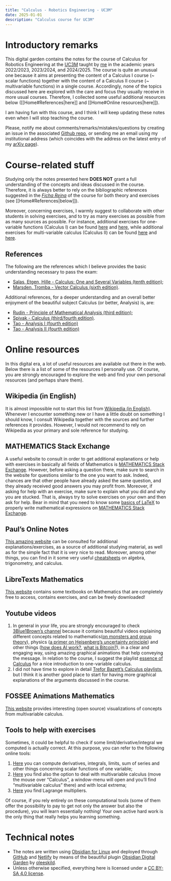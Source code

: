 ```yaml
---
title: "Calculus - Robotics Engineering - UC3M"
date: 2025-01-01
description: "Calculus course for UC3M"
---
```


# Introductory remarks

This digital garden contains the notes for the course of Calculus for Robotics Engineering at the [UC3M](https://www.uc3m.es/home) taught by [me](https://floriomciaglia.wordpress.com/) in the academic years 2022/2023, 2023/2024, and 2024/2025. The course is quite an unusual one because it aims at presenting the content of a Calculus I course (~ scalar functions) together with the content of a Calculus II course (~ multivariable functions) in a single course. Accordingly, none of the topics discussed here are explored with the care and focus they usually receive in more usual courses. Therefore, I collected some useful additional resources below ([[Home#References|here]] and [[Home#Online resources|here]]). 

I am having fun with this course, and I think I will keep updating these notes even when I will stop teaching the course.

Please, notify me about comments/remarks/mistakes/questions by creating an issue in the associated [Github repo](https://github.com/f-mc2/calculus-uc3m), or sending me an email using my institutional address (which coincides with the address on the latest entry of my [arXiv page](https://arxiv.org/search/?searchtype=author&query=Ciaglia%2C+F+M)).

# Course-related stuff

Studying only the notes presented here **DOES NOT** grant a full understanding of the concepts and ideas discussed in the course. Therefore, it is always better to rely on the bibliographic references suggested in the [_Ficha Reina_](https://aplicaciones.uc3m.es/cpa/generaFicha?est=381&plan=478&asig=19080&idioma=2) of the course for both theory and exercises (see [[Home#References|below]]).

Moreover, concerning exercises, I warmly suggest to collaborate with other students in solving exercises, and to try as many exercises as possible from as many sources as possible. For instance, additional exercises for one-variable functions (Calculus I) can be found [here](https://tutorial.math.lamar.edu/Problems/CalcI/CalcI.aspx) and [here](https://tutorial.math.lamar.edu/ProblemsNS/CalcI/CalcI.aspx), while additional exercises for multi-variable calculus (Calculus II) can be found [here](https://tutorial.math.lamar.edu/Problems/CalcII/CalcII.aspx) and [here](https://tutorial.math.lamar.edu/ProblemsNS/CalcII/CalcII.aspx).

## References

The following are the references which I believe provides the basic understanding necessary to pass the exam:

- [Salas, Etgen, Hille - Calculus: One and Several Variables (tenth edition)](https://www.wiley.com/en-us/Calculus%3A+One+and+Several+Variables%2C+10th+Edition-p-9780471698043);
- [Marsden, Tromba - Vector Calculus (sixth edition)](https://www.macmillanlearning.com/college/us/product/Vector-Calculus/p/1429215089).

Additional references, for a deeper understanding and an overall better enjoyment of the beautiful subject Calculus (or better, Analysis) is, are:

- [Rudin - Principle of Mathematical Analysis (third edition)](https://en.wikipedia.org/wiki/Principles_of_Mathematical_Analysis);
- [Spivak - Calculus (third/fourth edition)](https://mathpop.com/).
- [Tao - Analysis I (fourth edition)](https://link.springer.com/book/10.1007/978-981-19-7261-4)
- [Tao - Analysis II (fourth edition)](https://link.springer.com/book/10.1007/978-981-19-7284-3)

# Online resources

In this digital era, a lot of useful resources are available out there in the web. Below there is a list of some of the resources I personally use. Of course, you are strongly encouraged to explore the web and find your own personal resources (and perhaps share them).

## Wikipedia (in English)

It is almost impossible not to start this list from [Wikipedia (in English)](https://en.wikipedia.org/wiki/Main_Page). Whenever I encounter something new or I have a little doubt on something I should know, I consult Wikipedia together with the sources and further references it provides. However, I would not recommend to rely on Wikipedia as your primary and sole reference for studying. 

## MATHEMATICS Stack Exchange

A useful website to consult in order to get additional explanations or help with exercises in basically all fields of Mathematics is [MATHEMATICS Stack Exchange](https://math.stackexchange.com/). However, before asking a question there, make sure to search in the website for questions similar to the one you want to ask. Indeed, chances are that other people have already asked the same question, and they already received good answers you may profit from. Moreover, if asking for help with an exercise, make sure to explain what you did and why you are stucked. That is, always try to solve exercises on your own and then ask for help. Bear in mind that you need to know some [basics of LaTeX](https://math.meta.stackexchange.com/questions/5020/mathjax-basic-tutorial-and-quick-reference) to properly write mathematical expressions on [MATHEMATICS Stack Exchange](https://math.stackexchange.com/).

## Paul's Online Notes

[This amazing website](https://tutorial.math.lamar.edu/) can be consulted for additional explanations/exercises, as a source of additional studying material, as well as for the simple fact that it is very nice to read. Moreover, among other things, you can find in it some very useful [cheatsheets](https://tutorial.math.lamar.edu/Extras/CheatSheets_Tables.aspx) on algebra, trigonometry, and calculus.

## LibreTexts Mathematics

[This website](https://math.libretexts.org/Bookshelves) contains some textbooks on Mathematics that are completely free to access, contains exercises, and can be freely downloaded!

## Youtube videos

1) In general in your life, you are strongly encouraged to check [3Blue1Brown's channel](https://www.youtube.com/c/3blue1brown/featured) because it contains beautiful videos explaining different concepts related to mathematics([on monsters and group theory](https://www.youtube.com/watch?v=mH0oCDa74tE)), physics ([a primer on Heisenberg's uncertainty principle](https://www.youtube.com/watch?v=MBnnXbOM5S4&list=PLZHQObOWTQDPHLHBuY0nPbAQ_WGEjtzLW&index=7)) and other things ([how does AI work?](https://www.youtube.com/watch?v=aircAruvnKk&list=PLZHQObOWTQDNU6R1_67000Dx_ZCJB-3pi), [what is Bitcoin?](https://www.youtube.com/watch?v=bBC-nXj3Ng4)), in a clear and engaging way, using amazing graphical animations that help conveying the message. In relation to the course, I suggest the playlist [essence of Calculus](https://www.youtube.com/c/3blue1brown/playlists) for a nice introduction to one-variable calculus.
2) I did not have time to explore in detail [Trefor Bazett's Calculus playlists](https://www.youtube.com/c/DrTreforBazett/playlists), but I think it is another good place to start for having more graphical explanations of the arguments discussed in the course. 

## FOSSEE Animations Mathematics

[This website](https://math.animations.fossee.in/contents/calculus-of-several-variables) provides interesting (open source) visualizations of concepts from multivariable calculus.

## Tools to help with exercises

Sometimes, it could be helpful to check if some limit/derivative/integral we computed is actually correct. At this purpose, you can refer to the following online tools:
  
1) [Here](https://onsolver.com/ ) you can compute derivatives, integrals, limits, sum of series and other things concerning scalar functions of one variable;  
2) [Here](https://www.symbolab.com/solver/calculus-calculator ) you find also the option to deal with multivariable calculus (move the mouse over "Calculus", a window-menu will open and you'll find "multivariable calculus" there) and with local extrema;  
 3) [Here](https://www.wolframalpha.com/widgets/gallery/view.jsp?id=1451afdfe5a25b2a316377c1cd488883) you find Lagrange multipliers.

Of course, if you rely entirely on these computational tools (some of them offer the possibility to pay to get not only the answer but also the procedure), you will learn essentially nothing! Your own active hard work is the only thing that really helps you learning something.





# Technical notes 

- The notes are written using [Obsidian for Linux](https://obsidian.md/) and deployed through [GitHub](https://github.com/) and [Netlify](https://www.netlify.com/) by means of the beautiful plugin [Obsidian Digital Garden](https://github.com/oleeskild/obsidian-digital-garden) by [oleeskild](https://github.com/oleeskild). 
- Unless otherwise specified, everything here is licensed under a [CC BY-SA 4.0 license](https://creativecommons.org/licenses/by-sa/4.0/).





